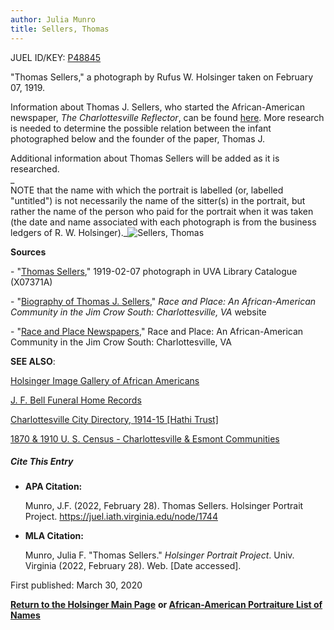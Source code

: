 ```yaml
---
author: Julia Munro
title: Sellers, Thomas
---
```

JUEL ID/KEY: [P48845](http://juel.iath.virginia.edu/public_person?person=48845 "P48845")

"Thomas Sellers," a photograph by Rufus W. Holsinger taken on February 07, 1919.

Information about Thomas J. Sellers, who started the African-American newspaper, _The Charlottesville Reflector_, can be found [here](http://www2.vcdh.virginia.edu/afam/reflector/sellers.html "Thomas J, Sellers"). More research is needed to determine the possible relation between the infant photographed below and the founder of the paper, Thomas J.

Additional information about Thomas Sellers will be added as it is researched.  
_  
NOTE that the name with which the portrait is labelled (or, labelled "untitled") is not necessarily the name of the sitter(s) in the portrait, but rather the name of the person who paid for the portrait when it was taken (the date and name associated with each photograph is from the business ledgers of R. W. Holsinger)._![Sellers, Thomas](https://iiif.lib.virginia.edu/iiif/uva-lib:1050566/full/778,561/0/default.jpg "Sellers, Thomas") 

**Sources**

\- "[Thomas Sellers](https://search.lib.virginia.edu/catalog/uva-lib:1050566#?c=0&m=0&s=0&cv=0&xywh=0%2C-67%2C3982%2C2952 "Sellers, Thomas")," 1919-02-07 photograph in UVA Library Catalogue (X07371A) 

\- "[Biography of Thomas J. Sellers](http://www2.vcdh.virginia.edu/afam/reflector/sellers.html "Biography of Thomas J. Sellers")," _Race and Place: An African-American Community in the Jim Crow South: Charlottesville, VA_ website

\- "[Race and Place Newspapers](http://www2.vcdh.virginia.edu/afam/raceandplace/news_main.html "Race and Place Newspapers")," Race and Place: An African-American Community in the Jim Crow South: Charlottesville, VA

**SEE ALSO**:

[Holsinger Image Gallery of African Americans](http://rwholsingerphotos.org/images.php "Holsinger Image Gallery of African Americans") 

[J. F. Bell Funeral Home Records](http://www2.vcdh.virginia.edu/afam/raceandplace/perl_scripts/funeral_search.html "J. F. Bell Funeral Home Database")

[Charlottesville City Directory, 1914-15 \[Hathi Trust\]](https://catalog.hathitrust.org/Record/101954103 "Charlottesville City Directory, 1914-15") 

[1870 & 1910 U. S. Census - Charlottesville & Esmont Communities](http://www2.vcdh.virginia.edu/afam/raceandplace/census/search_both.html "1870 & 1910 U. S. Census: Charlottesville and Esmont Communities")

##### **Cite This Entry**

*   **APA Citation:**
    
    Munro, J.F. (2022, February 28). Thomas Sellers. Holsinger Portrait Project. https://juel.iath.virginia.edu/node/1744
    
*   **MLA Citation:**
    
    Munro, Julia F. "Thomas Sellers." _Holsinger Portrait Project_. Univ. Virginia (2022, February 28). Web. \[Date accessed\].
    

First published: March 30, 2020

[**Return to the Holsinger Main Page**](http://juel.iath.virginia.edu/node/980) **or [African-American Portraiture List of Names](http://juel.iath.virginia.edu/node/996)**